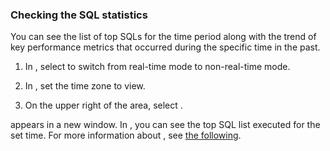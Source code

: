 ### Checking the SQL statistics

You can see the list of top SQLs for the time period along with the trend of key performance metrics that occurred during the specific time in the past.

<ImgLang img='db-instancemonitoring2sqlstatics.png' desc='SQL 통계 바로가기' />

1.  In <Cmdname sid="time" className="uitext" />, select <LinkImage img="ico-pause.svg" desc="아이콘" /> to switch from real-time mode to non-real-time mode.

2.  In <Cmdname sid="time" className="uitext" />, set the time zone to view.

3.  On the upper right of the <Cmdname sid="active_sessions" className="uitext" /> area, select <Cmdname sid="TTL06468" className="uitext" />.

<Cmdname sid="TTL06468" className="uitext" /> appears in a new window. In <Cmdname sid="instance_monitoring" className="uitext" />, you can see the top SQL list executed for the set time. For more information about <Cmdname sid="TTL06468" className="uitext" />, see [the following](stat).
